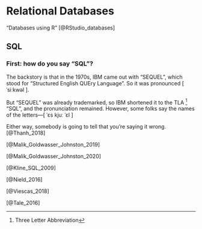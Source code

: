 # Relational Databases {#databases}



"Databases using R" [@RStudio_databases]


## SQL

### First: how do you say "SQL"?

The backstory is that in the 1970s, IBM came out with "SEQUEL", which stood for "Structured English QUEry Language". So it was pronounced [ ˈsiːkwəl ].

But "SEQUEL" was already trademarked, so IBM shortened it to the TLA ^[Three Letter Abbreviation] "SQL", and the pronunciation remained. However, some folks say the names of the letters—[ ˈɛs kjuː ˈɛl ]

Either way, somebody is going to tell that you're saying it wrong. [@Thanh_2018]





[@Malik_Goldwasser_Johnston_2019]

[@Malik_Goldwasser_Johnston_2020]


[@Kline_SQL_2009]

[@Nield_2016]

[@Viescas_2018]

[@Tale_2016]


